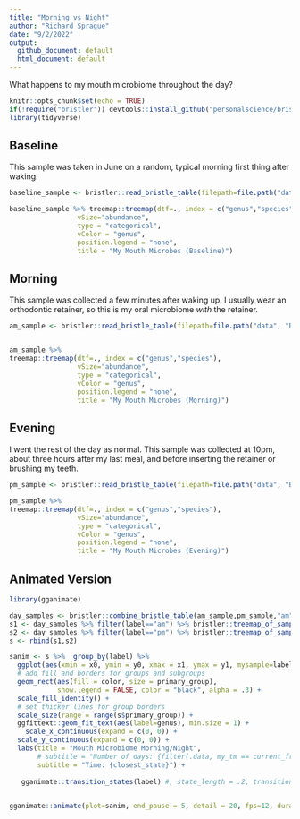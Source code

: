 ```yaml
---
title: "Morning vs Night"
author: "Richard Sprague"
date: "9/2/2022"
output:
  github_document: default
  html_document: default
---
```


What happens to my mouth microbiome throughout the day?

```r
knitr::opts_chunk$set(echo = TRUE)
if(!require("bristler")) devtools::install_github("personalscience/bristler")
library(tidyverse)

```

## Baseline

This sample was taken in June on a random, typical morning first thing after waking. 

```r
baseline_sample <- bristler::read_bristle_table(filepath=file.path("data", "BristleHealthRaw.xlsx"))

baseline_sample %>% treemap::treemap(dtf=., index = c("genus","species"),
                 vSize="abundance",
                 type = "categorical",
                 vColor = "genus",
                 position.legend = "none",
                 title = "My Mouth Microbes (Baseline)")
```


## Morning

This sample was collected a few minutes after waking up. I usually wear an orthodontic retainer, so this is my oral microbiome *with* the retainer.

```r

am_sample <- bristler::read_bristle_table(filepath=file.path("data", "Bristle-2022-08-02-AM.xlsx"))


am_sample %>% 
treemap::treemap(dtf=., index = c("genus","species"),
                 vSize="abundance",
                 type = "categorical",
                 vColor = "genus",
                 position.legend = "none",
                 title = "My Mouth Microbes (Morning)")

```



## Evening


I went the rest of the day as normal. This sample was collected at 10pm, about three hours after my last meal, and before inserting the retainer or brushing my teeth.

```r

pm_sample <- bristler::read_bristle_table(filepath=file.path("data", "Bristle-2022-08-02-PM.xlsx"))

pm_sample %>% 
treemap::treemap(dtf=., index = c("genus","species"),
                 vSize="abundance",
                 type = "categorical",
                 vColor = "genus",
                 position.legend = "none",
                 title = "My Mouth Microbes (Evening)")
```


## Animated Version

```r
library(gganimate)

day_samples <- bristler::combine_bristle_table(am_sample,pm_sample,"am","pm")
s1 <- day_samples %>% filter(label=="am") %>% bristler::treemap_of_sample() %>% mutate(label = "am")
s2 <- day_samples %>% filter(label=="pm") %>% bristler::treemap_of_sample() %>% mutate(label = "pm")
s <- rbind(s1,s2)
```


```r

sanim <- s %>%  group_by(label) %>%
  ggplot(aes(xmin = x0, ymin = y0, xmax = x1, ymax = y1, mysample=label)) +
  # add fill and borders for groups and subgroups
  geom_rect(aes(fill = color, size = primary_group),
            show.legend = FALSE, color = "black", alpha = .3) +
  scale_fill_identity() +
  # set thicker lines for group borders
  scale_size(range = range(s$primary_group)) +
  ggfittext::geom_fit_text(aes(label=genus), min.size = 1) +
    scale_x_continuous(expand = c(0, 0)) +
  scale_y_continuous(expand = c(0, 0)) +  
  labs(title = "Mouth Microbiome Morning/Night",
       # subtitle = "Number of days: {filter(.data, my_tm == current_frame) %>% pull(sample) %>% .[[1]]}") +
       subtitle = "Time: {closest_state}") +
  
   gganimate::transition_states(label) #, state_length = .2, transition_length = .40) 
  

gganimate::animate(plot=sanim, end_pause = 5, detail = 20, fps=12, duration = 3)


```

